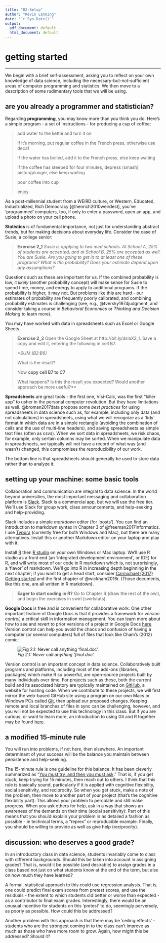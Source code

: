 ```yaml
---
title: "02-Setup"
author: "Kevin Lanning"
date: "`r Sys.Date()`"
output:
  pdf_document: default
  html_document: default
---
```

# getting started

----

We begin with a brief self-assessment, asking you to reflect on your own knowledge of data science, including the necessary-but-not-sufficient areas of computer programming and statistics. We then move to a description of some rudimentary tools that we will be using. 

## are you already a programmer and statistician?

Regarding **programming**, you may know more than you think you do.  Here's a simple program - a set of instructions - for producing a cup of coffee:

>   add water to the kettle and turn it on
>
>   if it's morning, put regular coffee in the French press, otherwise use decaf
>
>   if the water has boiled, add it to the French press, else keep waiting
>
>   if the coffee has steeped for four minutes, depress (smash) piston/plunger, else keep waiting 
>
>   pour coffee into cup
>
>   enjoy

As a post-millennial student from a WEIRD culture, or Western, Educated, Industrialized, Rich Democracy [@henrich2010weirdest], you've 'programmed' computers, too, if only to enter a password, open an app, and upload a photo on your cell phone. 

**Statistics** is of fundamental importance, not just for understanding abstract trends, but for making decisions about everyday life. Consider the case of Susie, a college senior:

>   **Exercise 2_1** 
>   *Susie is applying to two med schools. At School A, 25% of students are accepted, and at School B, 25% are accepted as well. You are Susie. Are you going to get in to at least one of these programs?  What is the probability?  Does your estimate depend upon any assumptions?*

Questions such as these are important for us. If the combined probability is low, it *likely* (another probability concept) will make sense for Susie to spend time, money, and energy to apply to additional programs. If the probability is higher, it may not. But problems like this are hard - our estimates of probability are frequently poorly calibrated, and combining probability estimates is challenging (see, e.g., @tversky1974judgment, and consider taking a course in *Behavioral Economics* or *Thinking and Decision Making* to learn more).

You may have worked with data in spreadsheets such as Excel or Google Sheets.

>   **Exercise 2_2** 
>   Open the Google Sheet at http://bit.ly/dslaX2_1. Save a copy and edit it, entering the following in cell B7: 
>
>   *=SUM (B2:B6)* 
>
>   What is the result? 
>
>   Now **copy cell B7 to C7**
>
>   What happens? Is this the result you expected? Would another approach be more useful?**

**Spreadsheets** are great tools - the first one, Visi-Calc, was the first "killer app" to usher in the personal computer revolution.  But they have limitations as well.  @broman2017data propose some *best practices* for using spreadsheets in data science such as, for example, including only data (and not calculations) in spreadsheets, using what we will recognize as a 'tidy' format in which data are in a simple rectangle (avoiding the combination of cells and the use of multi-line headers), and saving spreadsheets as simple text files (often as csvs).  When we sort data in spreadsheets, we risk chaos, for example, only certain columns may be sorted. When we manipulate data in spreadsheets, we typically will not have a record of what was (and wasn't) changed, this compromises the reproducibility of our work.  

The bottom line is that spreadsheets should generally be used to store data rather than to analyze it. 

## setting up your machine: some basic tools

Collaboration and communication are integral to data science. In the world beyond universities, the most important messaging and collaboration platform is [Slack](https://slack.com/). Slack is a commercial app, but we will use the free tier. We'll use Slack for group work, class announcements, and help-seeking and help-providing. 

Slack includes a simple *markdown* editor (for 'posts').  You can find an introduction to markdown syntax in Chapter 3 of @freeman2017informatics. I use [Typora](https://www.typora.io/) (currently free for both Windows and Mac), but there are many alternatives. Install this or another Markdown editor on your laptop and play with it.

Install [R](https://cran.rstudio.com/) then [R studio](https://rstudio.com/products/rstudio/#Desktop) on your own Windows or Mac laptop.  We'll use R studio as a front end (an 'integrated development environment', or IDE) for R, and will write most of our code in R markdown which is, not surprisingly, a 'flavor' of markdown.  We'll go into R in increasing depth beginning in the next chapter; if you want to get a head start, consider [Carmichael (2017) Getting started](https://idc9.github.io/stor390/notes/getting_started/getting_started.html) and the first chapter of @wickham2016r. (Those documents, like this one, are all written in R markdown).  

>   **Eager to start coding in R?**  Go to Chapter 4 (draw the rest of the owl), and begin the exercises in swirl (swirlstats). 

**Google Docs** is free and is convenient for collaborative work. One other important feature of Google Docs is that it provides a framework for *version control,* a critical skill in information management. You can learn more about how to see and revert to prior versions of a project in Google Docs [here](https://sites.google.com/site/scriptsexamples/home/announcements/named-versions-new-version-history-google-docs).  Version control can help you avoid the chaos and confusion of having a computer (or several computers) full of files that look like Cham's (2012) comic:     

![*Fig 2.1: Never call anything 'final.doc'.*](final.jpg)

Version control is an important concept in data science.  Collaboratively built programs and platforms, including most of the add-ons (libraries, packages) which make R so powerful, are open-source projects built by many individuals over time.  For projects such as these, both the current build and its associated history are typically maintained on [GitHub](https://github.com/), a website for hosting code.  When we contribute to these projects, we will first mirror the web-based GitHub site using a program on our own Macs or Windows PCs called [Git](https://git-scm.com/), then upload our proposed changes.  Keeping remote and local branches of files in sync can be challenging, however, and you will not be expected to use this technology in this class. But if you are curious, or want to learn more, an introduction to using Git and R together may be found [here](https://happygitwithr.com/).

## a modified 15-minute rule

You will run into problems, if not here, then elsewhere. An important determinant of your success will be the balance you maintain between persistence and help-seeking.  

The 15-minute rule is one guideline for this balance: It has been cleverly summarized as "[You must try, and then you must ask](https://blogs.akamai.com/2013/10/you-must-try-and-then-you-must-ask.html)." That is, if you get stuck, keep trying for 15 minutes, then reach out to others.  I think that this rule is basically sound, particularly if it is applied with cognitive flexibility, social sensitivity, and reciprocity. So when you get stuck, make a note of the problem, then move to another part of your project (that's the cognitive flexibility part): This allows your problem to percolate and still make progress.  When you ask others for help, ask in a way that shows an awareness of the demands on their time (social sensitivity): Part of this means that you should explain your problem in as detailed a fashion as possible - in technical terms, a "reprex" or reproducible example. Finally, you should be willing to provide as well as give help (reciprocity). 

##  discussion: who deserves a good grade?

In an introductory class in data science, students invariably come to class with different backgrounds.  Should this be taken into account in assigning grades? That is, would it be possible (and desirable) to assign grades in a class based not just on what students know at the end of the term, but also on how much they have learned?  

A formal, statistical approach to this could use regression analysis.  That is, one could predict final exam scores from pretest scores, and use the residuals - the extent to which students did better or worse than expected - as a contributor to final exam grades. Interestingly, there would be an unusual incentive for students on this 'pretest' to do, seemingly perversely, as poorly as possible.  How could this be addressed?

Another problem with this approach is that there may be 'ceiling effects' - students who are the strongest coming in to the class can't improve as much as those who have more room to grow.  Again, how might this be addressed? Should it?